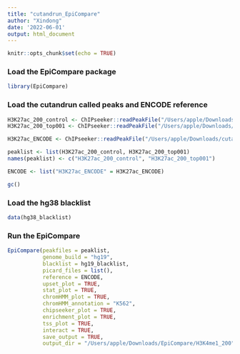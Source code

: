 ```yaml
---
title: "cutandrun_EpiCompare"
author: "Xindong"
date: '2022-06-01'
output: html_document
---
```


```r
knitr::opts_chunk$set(echo = TRUE)
```

### Load the EpiCompare package
```r
library(EpiCompare)
```
### Load the cutandrun called peaks and ENCODE reference
```r
H3K27ac_200_control <- ChIPseeker::readPeakFile("/Users/apple/Downloads/cutandrun_EpiCompare/1st_trial/called_peaks/H3K27ac_200_dedup_control.peaks.stringent.bed", as = "GRanges")
H3K27ac_200_top001 <- ChIPseeker::readPeakFile("/Users/apple/Downloads/cutandrun_EpiCompare/1st_trial/called_peaks/H3K27ac_200_dedup_top001.peaks.stringent.bed", as = "GRanges")

H3K27ac_ENCODE <- ChIPseeker::readPeakFile("/Users/apple/Downloads/cutandrun_EpiCompare/1st_trial/ENCODE_11PTMs/H3K27ac_ENCODE.bed", as = "GRanges")

peaklist <- list(H3K27ac_200_control, H3K27ac_200_top001)
names(peaklist) <- c("H3K27ac_200_control", "H3K27ac_200_top001") 

ENCODE <- list("H3K27ac_ENCODE" = H3K27ac_ENCODE)

gc()
```


### Load the hg38 blacklist
```r
data(hg38_blacklist)
```

### Run the EpiCompare
```r
EpiCompare(peakfiles = peaklist,
           genome_build = "hg19",
           blacklist = hg19_blacklist,
           picard_files = list(),
           reference = ENCODE,
           upset_plot = TRUE,
           stat_plot = TRUE,
           chromHMM_plot = TRUE,
           chromHMM_annotation = "K562",
           chipseeker_plot = TRUE,
           enrichment_plot = TRUE,
           tss_plot = TRUE,
           interact = TRUE,
           save_output = TRUE,
           output_dir = "/Users/apple/Downloads/EpiCompare/H3K4me1_200")
```










